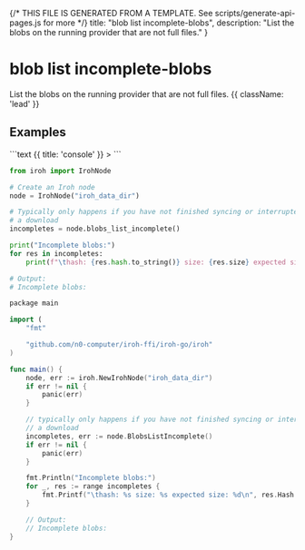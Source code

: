 {/* THIS FILE IS GENERATED FROM A TEMPLATE. See scripts/generate-api-pages.js for more */}
    title: "blob list incomplete-blobs",
    description: "List the blobs on the running provider that are not full files."
}

<div className='not-prose mb-5'>
    <Breadcrumbs pages={[
        { name: 'API', href: '/docs/api', current: false },
        { name: 'blob list incomplete-blobs', href: '/docs/api/blob-list-incomplete-blobs', current: true },
    ]} />
</div>

# blob list incomplete-blobs

List the blobs on the running provider that are not full files. {{ className: 'lead' }}



## Examples

<CodeGroup title="blob list incomplete-blobs">
```text {{ title: 'console' }}
> 
```

```python {{ title: 'python' }}
from iroh import IrohNode

# Create an Iroh node
node = IrohNode("iroh_data_dir")

# Typically only happens if you have not finished syncing or interrupted
# a download
incompletes = node.blobs_list_incomplete()

print("Incomplete blobs:")
for res in incompletes:
    print(f"\thash: {res.hash.to_string()} size: {res.size} expected size: {res.expected_size}")

# Output:
# Incomplete blobs:

```

```swift {{ title: 'go' }}
package main

import (
	"fmt"

	"github.com/n0-computer/iroh-ffi/iroh-go/iroh"
)

func main() {
	node, err := iroh.NewIrohNode("iroh_data_dir")
	if err != nil {
		panic(err)
	}

	// typically only happens if you have not finished syncing or interrupted
	// a download
	incompletes, err := node.BlobsListIncomplete()
	if err != nil {
		panic(err)
	}

	fmt.Println("Incomplete blobs:")
	for _, res := range incompletes {
		fmt.Printf("\thash: %s size: %s expected size: %d\n", res.Hash.ToString(), res.Size, res.ExpectedSize)
	}

	// Output:
	// Incomplete blobs:
}

```


</CodeGroup>
